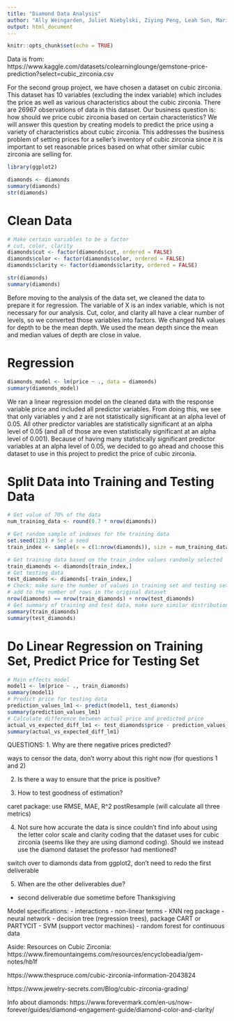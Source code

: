 ```yaml
---
title: "Diamond Data Analysis"
author: "Ally Weingarden, Juliet Niebylski, Ziying Peng, Leah Sun, Marisa Wong"
output: html_document
---
```


```r
knitr::opts_chunk$set(echo = TRUE)
```

Data is from: https://www.kaggle.com/datasets/colearninglounge/gemstone-price-prediction?select=cubic_zirconia.csv

For the second group project, we have chosen a dataset on cubic zirconia. This dataset has 10 variables (excluding the index variable) which includes the price as well as various characteristics about the cubic zirconia. There are 26967 observations of data in this dataset. Our business question is: how should we price cubic zirconia based on certain characteristics? We will answer this question by creating models to predict the price using a variety of characteristics about cubic zirconia. This addresses the business problem of setting prices for a seller's inventory of cubic zirconia since it is important to set reasonable prices based on what other similar cubic zirconia are selling for.

```r
library(ggplot2)
```

```r
diamonds <- diamonds
summary(diamonds)
str(diamonds)
```

# Clean Data

```r
# Make certain variables to be a factor 
# cut, color, clarity 
diamonds$cut <- factor(diamonds$cut, ordered = FALSE)
diamonds$color <- factor(diamonds$color, ordered = FALSE)
diamonds$clarity <- factor(diamonds$clarity, ordered = FALSE)

str(diamonds)
summary(diamonds)
```

Before moving to the analysis of the data set, we cleaned the data to prepare it for regression. The variable of X is an index variable, which is not necessary for our analysis. Cut, color, and clarity all have a clear number of levels, so we converted those variables into factors. We changed NA values for depth to be the mean depth. We used the mean depth since the mean and median values of depth are close in value.

# Regression

```r
diamonds_model <- lm(price ~ ., data = diamonds)
summary(diamonds_model)
```

We ran a linear regression model on the cleaned data with the response variable price and included all predictor variables. From doing this, we see that only variables y and z are not statistically significant at an alpha level of 0.05. All other predictor variables are statistically significant at an alpha level of 0.05 (and all of those are even statistically significant at an alpha level of 0.001). Because of having many statistically significant predictor variables at an alpha level of 0.05, we decided to go ahead and choose this dataset to use in this project to predict the price of cubic zirconia.

# Split Data into Training and Testing Data

```r
# Get value of 70% of the data
num_training_data <- round(0.7 * nrow(diamonds))

# Get random sample of indexes for the training data
set.seed(123) # Set a seed
train_index <- sample(x = c(1:nrow(diamonds)), size = num_training_data, replace = FALSE)

# Get training data based on the train_index values randomly selected
train_diamonds <- diamonds[train_index,]
# Get testing data
test_diamonds <- diamonds[-train_index,]
# Check: make sure the number of values in training set and testing set 
# add to the number of rows in the original dataset
nrow(diamonds) == nrow(train_diamonds) + nrow(test_diamonds)
# Get summary of training and test data, make sure similar distribution of price values
summary(train_diamonds)
summary(test_diamonds)
```

# Do Linear Regression on Training Set, Predict Price for Testing Set

```r
# Main effects model
model1 <- lm(price ~ ., train_diamonds)
summary(model1)
# Predict price for testing data
prediction_values_lm1 <- predict(model1, test_diamonds)
summary(prediction_values_lm1)
# Calculate difference between actual price and predicted price
actual_vs_expected_diff_lm1 <- test_diamonds$price - prediction_values_lm1
summary(actual_vs_expected_diff_lm1)
```

QUESTIONS:
1. Why are there negative prices predicted? 

ways to censor the data, don't worry about this right now (for questions 1 and 2)

2. Is there a way to ensure that the price is positive?

3. How to test goodness of estimation?

caret package: use RMSE, MAE, R^2 postResample (will calculate all three metrics)

4. Not sure how accurate the data is since couldn't find info about using the letter color scale and clarity coding that the dataset uses for cubic zirconia (seems like they are using diamond coding). Should we instead use the diamond dataset the professor had mentioned?

switch over to diamonds data from ggplot2, don't need to redo the first deliverable

5. When are the other deliverables due?

- second deliverable due sometime before Thanksgiving

Model specifications:
- interactions
- non-linear terms
- KNN reg package
- neural network
- decision tree (regression trees), package CART or PARTYCIT
- SVM (support vector machines)
- random forest for continuous data

Aside: Resources on Cubic Zirconia:
https://www.firemountaingems.com/resources/encyclobeadia/gem-notes/hb1f

https://www.thespruce.com/cubic-zirconia-information-2043824 

https://www.jewelry-secrets.com/Blog/cubic-zirconia-grading/ 

Info about diamonds: https://www.forevermark.com/en-us/now-forever/guides/diamond-engagement-guide/diamond-color-and-clarity/
